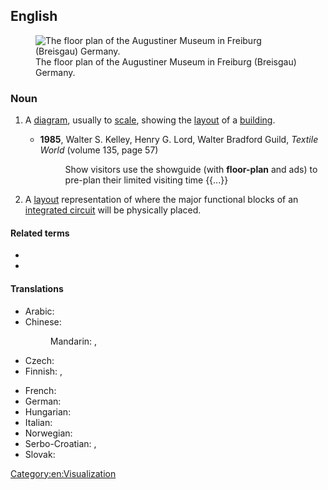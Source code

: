 {{also|floorplan|floor-plan}}
==English==
{{wikipedia}}
[[Image:Floorplan Augustinermuseum freiburg.png|thumb|right|The floor plan of the Augustiner Museum in Freiburg (Breisgau) Germany.]]

===Noun===
{{en-noun}}

# {{lb|en|architecture}} A [[diagram]], usually to [[scale]], showing the [[layout]] of a [[building]].
#* '''1985''', Walter S. Kelley, ‎Henry G. Lord, ‎Walter Bradford Guild, ''Textile World'' (volume 135, page 57)
#*: Show visitors use the showguide (with '''floor-plan''' and ads) to pre-plan their limited visiting time {{...}}
# {{lb|en|electronics}} A [[layout]] representation of where the major functional blocks of an [[integrated circuit]] will be physically placed.

====Related terms====
* {{l|en|floorplanning}}
* {{l|en|floor plan lending}}

====Translations====
{{trans-top|diagram}}
* Arabic: {{t|ar|مُخَطَّط أَرْضِيَّة الدَّوْر}}
* Chinese:
*: Mandarin: {{t+|cmn|平面圖}}, {{t+|cmn|平面图|tr=píngmiàntú}}
* Czech: {{t|cs|půdorys|m}}
* Finnish: {{t+|fi|pohjapiirros}}, {{t+|fi|pohjapiirustus}}
{{trans-mid}}
* French: {{t|fr|plan de niveau|m}}
* German: {{t+|de|Grundriss|m}}
* Hungarian: {{t+|hu|alaprajz}}
* Italian: {{t+|it|pianta|f}}
* Norwegian: {{t|no|planløsning|m}}
* Serbo-Croatian: {{t|sh|тлоцрт|m}}, {{t+|sh|tlocrt|m}}
* Slovak: {{t|sk|pôdorys|m}}
{{trans-bottom}}

[[Category:en:Visualization]]